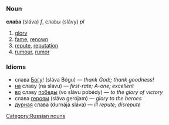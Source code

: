 =={{ru}}==
[[Category:Russian nouns]]
===Noun===
'''сла́ва''' (sláva) ''f'', сла́вы (slávy) ''pl''

# [[glory]]
# [[fame]], [[renown]]
# [[repute]], [[reputation]]
# [[rumour]], [[rumor]]

===Idioms===
*слава [[Бог|Богу]]! (sláva Bógu) — ''thank God!; thank goodness!''
*[[на]] славу (na slávu) — ''first-rate; A-one; excellent''
*[[в|во]] славу [[победа|победы]] (vo slávu pobédy) — ''to the glory of victory''
*слава [[герой|героям]] (sláva gerójam) — ''glory to the heroes''
*[[дурной|дурная]] слава (durnája sláva) — ''ill repute; disrepute''